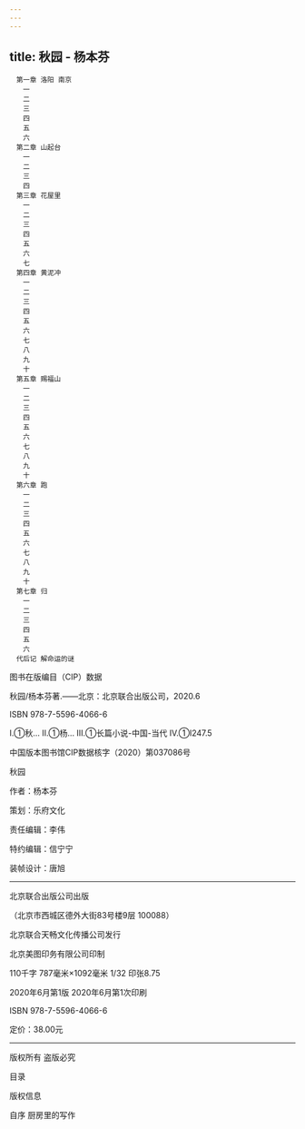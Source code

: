 ```yaml
---
---
---
```

title: 秋园 - 杨本芬
---


```
　第一章 洛阳 南京
　　一
　　二
　　三
　　四
　　五
　　六
　第二章 山起台
　　一
　　二
　　三
　　四
　第三章 花屋里
　　一
　　二
　　三
　　四
　　五
　　六
　　七
　第四章 黄泥冲
　　一
　　二
　　三
　　四
　　五
　　六
　　七
　　八
　　九
　　十
　第五章 赐福山
　　一
　　二
　　三
　　四
　　五
　　六
　　七
　　八
　　九
　　十
　第六章 跑
　　一
　　二
　　三
　　四
　　五
　　六
　　七
　　八
　　九
　　十
　第七章 归
　　一
　　二
　　三
　　四
　　五
　　六
　代后记 解命运的谜
```




图书在版编目（CIP）数据




秋园/杨本芬著.——北京：北京联合出版公司，2020.6

ISBN 978-7-5596-4066-6

Ⅰ.①秋… Ⅱ.①杨… Ⅲ.①长篇小说-中国-当代 Ⅳ.①I247.5

中国版本图书馆CIP数据核字（2020）第037086号

秋园





作者：杨本芬

策划：乐府文化

责任编辑：李伟

特约编辑：信宁宁

装帧设计：唐旭



* * *





北京联合出版公司出版

（北京市西城区德外大街83号楼9层 100088）

北京联合天畅文化传播公司发行

北京美图印务有限公司印制

110千字 787毫米×1092毫米 1/32 印张8.75

2020年6月第1版 2020年6月第1次印刷

ISBN 978-7-5596-4066-6

定价：38.00元



* * *



版权所有 盗版必究





目录

版权信息

自序 厨房里的写作